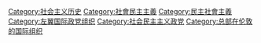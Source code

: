 {{Catmore}}

[[Category:社会主义历史|Category:社会主义历史]]
[[Category:社會民主主義|Category:社會民主主義]]
[[Category:民主社會主義|Category:民主社會主義]]
[[Category:左翼国际政党组织|Category:左翼国际政党组织]]
[[Category:社会民主主义政党|Category:社会民主主义政党]]
[[Category:总部在伦敦的国际组织|Category:总部在伦敦的国际组织]]